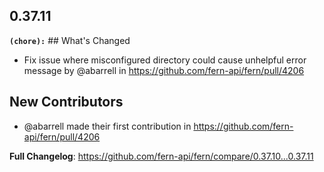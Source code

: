 ## 0.37.11
**`(chore):`** ## What's Changed
* Fix issue where misconfigured directory could cause unhelpful error message by @abarrell in https://github.com/fern-api/fern/pull/4206

## New Contributors
* @abarrell made their first contribution in https://github.com/fern-api/fern/pull/4206

**Full Changelog**: https://github.com/fern-api/fern/compare/0.37.10...0.37.11


